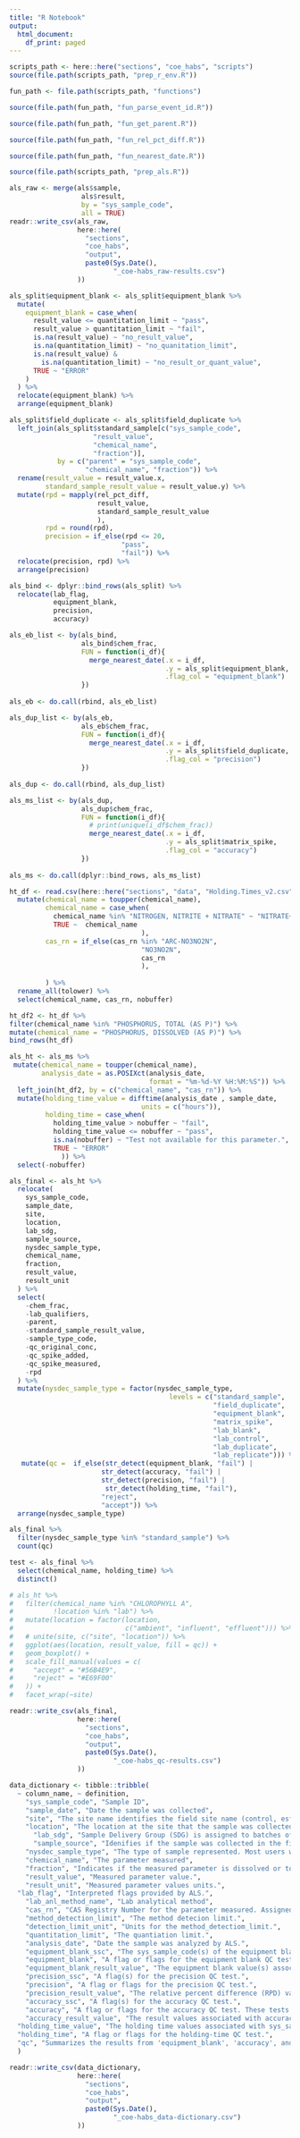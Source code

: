 ```yaml
---
title: "R Notebook"
output:
  html_document:
    df_print: paged
---
```


```r
scripts_path <- here::here("sections", "coe_habs", "scripts")
source(file.path(scripts_path, "prep_r_env.R"))
```

```r
fun_path <- file.path(scripts_path, "functions")

source(file.path(fun_path, "fun_parse_event_id.R"))

source(file.path(fun_path, "fun_get_parent.R"))

source(file.path(fun_path, "fun_rel_pct_diff.R"))

source(file.path(fun_path, "fun_nearest_date.R"))
```

```r
source(file.path(scripts_path, "prep_als.R"))
```

```r
als_raw <- merge(als$sample,
                  als$result,
                  by = "sys_sample_code",
                  all = TRUE)
readr::write_csv(als_raw,
                 here::here(
                   "sections",
                   "coe_habs",
                   "output",
                   paste0(Sys.Date(),
                          "_coe-habs_raw-results.csv")
                 ))
```

```r
als_split$equipment_blank <- als_split$equipment_blank %>% 
  mutate(
    equipment_blank = case_when(
      result_value <= quantitation_limit ~ "pass",
      result_value > quantitation_limit ~ "fail",
      is.na(result_value) ~ "no_result_value",
      is.na(quantitation_limit) ~ "no_quanitation_limit",
      is.na(result_value) &
        is.na(quantitation_limit) ~ "no_result_or_quant_value",
      TRUE ~ "ERROR"
    )
  ) %>% 
  relocate(equipment_blank) %>% 
  arrange(equipment_blank) 
```

```r
als_split$field_duplicate <- als_split$field_duplicate %>% 
  left_join(als_split$standard_sample[c("sys_sample_code",
                     "result_value",
                     "chemical_name",
                     "fraction")],
            by = c("parent" = "sys_sample_code",
                   "chemical_name", "fraction")) %>% 
  rename(result_value = result_value.x,
         standard_sample_result_value = result_value.y) %>% 
  mutate(rpd = mapply(rel_pct_diff,
                      result_value,
                      standard_sample_result_value
                      ),
         rpd = round(rpd),
         precision = if_else(rpd <= 20,
                            "pass",
                            "fail")) %>% 
  relocate(precision, rpd) %>% 
  arrange(precision)
```

```r
als_bind <- dplyr::bind_rows(als_split) %>% 
  relocate(lab_flag,
           equipment_blank,
           precision,
           accuracy)
```

```r
als_eb_list <- by(als_bind,
                  als_bind$chem_frac,
                  FUN = function(i_df){
                    merge_nearest_date(.x = i_df,
                                       .y = als_split$equipment_blank,
                                       .flag_col = "equipment_blank")
                  })
  
als_eb <- do.call(rbind, als_eb_list)

als_dup_list <- by(als_eb,
                  als_eb$chem_frac,
                  FUN = function(i_df){
                    merge_nearest_date(.x = i_df,
                                       .y = als_split$field_duplicate,
                                       .flag_col = "precision")
                  })
  
als_dup <- do.call(rbind, als_dup_list)

als_ms_list <- by(als_dup,
                  als_dup$chem_frac,
                  FUN = function(i_df){
                    # print(unique(i_df$chem_frac))
                    merge_nearest_date(.x = i_df,
                                       .y = als_split$matrix_spike,
                                       .flag_col = "accuracy")
                  })
  
als_ms <- do.call(dplyr::bind_rows, als_ms_list)

```

```r
ht_df <- read.csv(here::here("sections", "data", "Holding.Times_v2.csv")) %>% 
  mutate(chemical_name = toupper(chemical_name),
         chemical_name = case_when(
           chemical_name %in% "NITROGEN, NITRITE + NITRATE" ~ "NITRATE+NITRITE AS NITROGEN",
           TRUE ~  chemical_name
                                 ),
         cas_rn = if_else(cas_rn %in% "ARC-NO3NO2N",
                                 "NO3NO2N",
                                 cas_rn
                                 ),
         
         ) %>% 
  rename_all(tolower) %>% 
  select(chemical_name, cas_rn, nobuffer)

ht_df2 <- ht_df %>%
filter(chemical_name %in% "PHOSPHORUS, TOTAL (AS P)") %>%
mutate(chemical_name = "PHOSPHORUS, DISSOLVED (AS P)") %>%
bind_rows(ht_df)

als_ht <- als_ms %>% 
 mutate(chemical_name = toupper(chemical_name),
        analysis_date = as.POSIXct(analysis_date,
                                   format = "%m-%d-%Y %H:%M:%S")) %>% 
  left_join(ht_df2, by = c("chemical_name", "cas_rn")) %>% 
  mutate(holding_time_value = difftime(analysis_date , sample_date,
                                 units = c("hours")),
         holding_time = case_when(
           holding_time_value > nobuffer ~ "fail",
           holding_time_value <= nobuffer ~ "pass",
           is.na(nobuffer) ~ "Test not available for this parameter.",
           TRUE ~ "ERROR"
             )) %>% 
  select(-nobuffer)
```


```r
als_final <- als_ht %>% 
  relocate(
    sys_sample_code,
    sample_date,
    site,
    location,
    lab_sdg,
    sample_source,
    nysdec_sample_type,
    chemical_name, 
    fraction,
    result_value,
    result_unit
  ) %>% 
  select(
    -chem_frac,
    -lab_qualifiers,
    -parent,
    -standard_sample_result_value,
    -sample_type_code,
    -qc_original_conc,
    -qc_spike_added,
    -qc_spike_measured,
    -rpd
  ) %>% 
  mutate(nysdec_sample_type = factor(nysdec_sample_type,
                                        levels = c("standard_sample",
                                                   "field_duplicate",
                                                   "equipment_blank",
                                                   "matrix_spike",
                                                   "lab_blank",
                                                   "lab_control",
                                                   "lab_duplicate",
                                                   "lab_replicate"))) %>% 
   mutate(qc =  if_else(str_detect(equipment_blank, "fail") |
                       str_detect(accuracy, "fail") |
                       str_detect(precision, "fail") |
                        str_detect(holding_time, "fail"),
                       "reject",
                       "accept")) %>% 
  arrange(nysdec_sample_type)

als_final %>% 
  filter(nysdec_sample_type %in% "standard_sample") %>% 
  count(qc)

test <- als_final %>% 
  select(chemical_name, holding_time) %>% 
  distinct()

```

```r
# als_ht %>% 
#   filter(chemical_name %in% "CHLOROPHYLL A",
#          !location %in% "lab") %>% 
#   mutate(location = factor(location,
#                            c("ambient", "influent", "effluent"))) %>% 
#   # unite(site, c("site", "location")) %>% 
#   ggplot(aes(location, result_value, fill = qc)) +
#   geom_boxplot() +
#   scale_fill_manual(values = c(
#     "accept" = "#56B4E9",
#     "reject" = "#E69F00"
#   )) +
#   facet_wrap(~site)
```


```r
readr::write_csv(als_final,
                 here::here(
                   "sections",
                   "coe_habs",
                   "output",
                   paste0(Sys.Date(),
                          "_coe-habs_qc-results.csv")
                 ))
```

```r
data_dictionary <- tibble::tribble(
  ~ column_name, ~ definition,
    "sys_sample_code", "Sample ID",
    "sample_date", "Date the sample was collected",
    "site", "The site name identifies the field site name (control, esf, or clarkson) or will be 'lab' for lab generated samples",
    "location", "The location at the site that the sample was collected (ambient, influent, or effluent) or will be 'lab' for lab generated samples",
      "lab_sdg", "Sample Delivery Group (SDG) is assigned to batches of data provided by ALS. This can be useful for tracking down associated lab reports.",
      "sample_source", "Idenifies if the sample was collected in the field (FIELD) or part of a lab test (LAB). Assigned by ALS.",
    "nysdec_sample_type", "The type of sample represented. Most users will only be interested in the 'standard_sample's, the target samples. The remaining types correspond to different QC samples.",
    "chemical_name", "The parameter measured",
    "fraction", "Indicates if the measured parameter is dissolved or total.",
    "result_value", "Measured parameter value.",
    "result_unit", "Measured parameter values units.",
  "lab_flag", "Interpreted flags provided by ALS.",
    "lab_anl_method_name", "Lab analytical method",
    "cas_rn", "CAS Registry Number for the parameter measured. Assigned by ALS.",
    "method_detection_limit", "The method detecion limit.",
    "detection_limit_unit", "Units for the method_detectiom_limit.",
    "quantitation_limit", "The quantiation limit.",
    "analysis_date", "Date the sample was analyzed by ALS.",
    "equipment_blank_ssc", "The sys_sample_code(s) of the equipment blank sample.",
    "equipment_blank", "A flag or flags for the equipment blank QC test.",
    "equipment_blank_result_value", "The equipment blank value(s) associated with the equipment_blank_ssc(s) and equipment_blank flag(s).",
    "precision_ssc", "A flag(s) for the precision QC test.",
    "precision", "A flag or flags for the precision QC test.",
    "precision_result_value", "The relative percent difference (RPD) values associated with precision_ssc and precision_result_value",
    "accuracy_ssc", "A flag(s) for the accuracy QC test.",
    "accuracy", "A flag or flags for the accuracy QC test. These tests were performed by ALS.",
    "accuracy_result_value", "The result values associated with accuracy_ssc and accuracy_result_value",
  "holding_time_value", "The holding time values associated with sys_sample_code",
  "holding_time", "A flag or flags for the holding-time QC test.",
  "qc", "Summarizes the results from 'equipment_blank', 'accuracy', and 'precision.' If one or more of these values was 'fail', then the value will be 'reject'. If none of the values contained `fail`, then 'accept' was returned. All data labled as 'reject' should be excluded from analyses."
  )

readr::write_csv(data_dictionary,
                 here::here(
                   "sections",
                   "coe_habs",
                   "output",
                   paste0(Sys.Date(),
                          "_coe-habs_data-dictionary.csv")
                 ))
  
```

